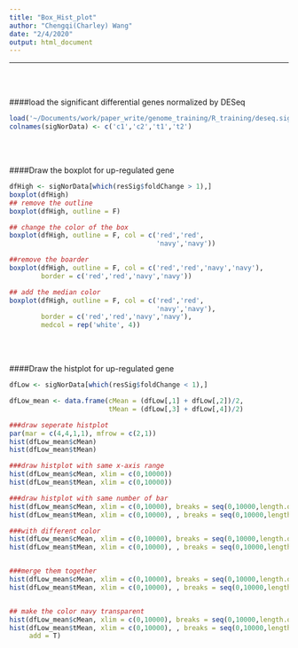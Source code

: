```yaml
---
title: "Box_Hist_plot"
author: "Chengqi(Charley) Wang"
date: "2/4/2020"
output: html_document
---
```


---
<br/><br/>

####load the significant differential genes normalized by DESeq
```r

load('~/Documents/work/paper_write/genome_training/R_training/deseq.sig.R')
colnames(sigNorData) <- c('c1','c2','t1','t2')
```
<br/><br/>

####Draw the boxplot for up-regulated gene
```r
dfHigh <- sigNorData[which(resSig$foldChange > 1),]
boxplot(dfHigh)
## remove the outline
boxplot(dfHigh, outline = F)

## change the color of the box
boxplot(dfHigh, outline = F, col = c('red','red',
                                     'navy','navy'))

##remove the boarder
boxplot(dfHigh, outline = F, col = c('red','red','navy','navy'),
        border = c('red','red','navy','navy'))

## add the median color 
boxplot(dfHigh, outline = F, col = c('red','red',
                                     'navy','navy'),
        border = c('red','red','navy','navy'),
        medcol = rep('white', 4))
```
<br/><br/>

####Draw the histplot for up-regulated gene
```r
dfLow <- sigNorData[which(resSig$foldChange < 1),]

dfLow_mean <- data.frame(cMean = (dfLow[,1] + dfLow[,2])/2,
                         tMean = (dfLow[,3] + dfLow[,4])/2)

###draw seperate histplot
par(mar = c(4,4,1,1), mfrow = c(2,1))
hist(dfLow_mean$cMean)
hist(dfLow_mean$tMean)

###draw histplot with same x-axis range
hist(dfLow_mean$cMean, xlim = c(0,10000))
hist(dfLow_mean$tMean, xlim = c(0,10000))

###draw histplot with same number of bar
hist(dfLow_mean$cMean, xlim = c(0,10000), breaks = seq(0,10000,length.out = 30))
hist(dfLow_mean$tMean, xlim = c(0,10000), , breaks = seq(0,10000,length.out = 30))

###with different color
hist(dfLow_mean$cMean, xlim = c(0,10000), breaks = seq(0,10000,length.out = 30), col = 'red')
hist(dfLow_mean$tMean, xlim = c(0,10000), , breaks = seq(0,10000,length.out = 30), col = 'navy')


###merge them together
hist(dfLow_mean$cMean, xlim = c(0,10000), breaks = seq(0,10000,length.out = 30), col = 'red', ylim = c(0,25))
hist(dfLow_mean$tMean, xlim = c(0,10000), , breaks = seq(0,10000,length.out = 30), col = 'navy', add = T)


## make the color navy transparent
hist(dfLow_mean$cMean, xlim = c(0,10000), breaks = seq(0,10000,length.out = 30), col = 'red', ylim = c(0,25))
hist(dfLow_mean$tMean, xlim = c(0,10000), , breaks = seq(0,10000,length.out = 30), col = rgb(0,0,128, max = 255, alpha = 100), 
     add = T)


```

